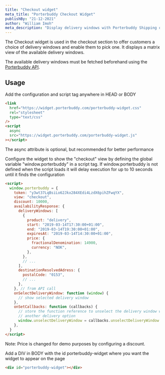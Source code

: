 ```yaml
---
title: "Checkout widget"
meta_title: "Porterbuddy Checkout Widget"
publishBy: "21-12-2021"
author: "William Imoh"
meta_description: "Display delivery windows with Porterbuddy Shipping options in Checkout"
---
```


The Checkout widget is used in the checkout section to offer customers a choice of delivery windows and enable them to pick one. It displays a matrix view of the available delivery windows.

The available delivery windows must be fetched beforehand using the [Porterbuddy API](/api-reference/).

<CheckoutWithBackgroundData />

## Usage

Add the configuration and script tag anywhere in HEAD or BODY

```html
<link
  href="https://widget.porterbuddy.com/porterbuddy-widget.css"
  rel="stylesheet"
  type="text/css"
/>
<script
  async
  src="https://widget.porterbuddy.com/porterbuddy-widget.js"
></script>
```

The async attribute is optional, but recommended for better performance

Configure the widget to show the "checkout" view by defining the global variable "window.porterbuddy" in a script tag. If window.porterbuddy is not defined when the script loads it will delay execution for up to 10 seconds until it finds the configuration

```html
<script>
  window.porterbuddy = {
    token: "y3wt37LqBsiLo62Jkx284XEdi4LzdX6pihZFwqYX",
    view: "checkout",
    discount: 10000,
    availabilityResponse: {
      deliveryWindows: [
        {
          product: "delivery",
          start: "2019-03-14T17:30:00+01:00",
          end: "2019-03-14T19:30:00+01:00",
          expiresAt: "2019-03-14T14:30:00+01:00",
          price: {
            fractionalDenomination: 14900,
            currency: "NOK",
          },
        },
        // ...
      ],
      destinationResolvedAdress: {
        postalCode: "0153",
        // ...
      },
    }, // from API call
    onSelectDeliveryWindow: function (window) {
      // show selected delivery window
    },
    onSetCallbacks: function (callbacks) {
      // store the function reference to unselect the delivery window when selecting
      // another delivery option
      window.unselectDeliveryWindow = callbacks.unselectDeliveryWindow
    },
  }
</script>
```

Note: Price is changed for demo purposes by configuring a discount.

Add a DIV in BODY with the id porterbuddy-widget where you want the widget to appear on the page

```html
<div id="porterbuddy-widget"></div>
```
